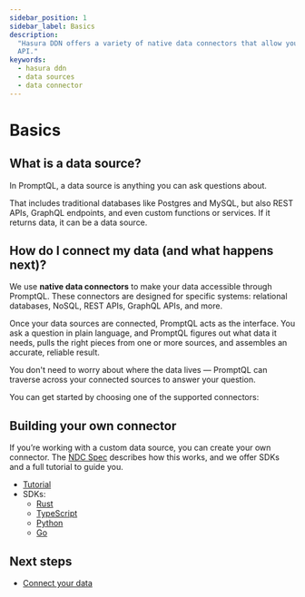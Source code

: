 ```yaml
---
sidebar_position: 1
sidebar_label: Basics
description:
  "Hasura DDN offers a variety of native data connectors that allow you to bring nearly any form of data into a single
  API."
keywords:
  - hasura ddn
  - data sources
  - data connector
---
```



# Basics

## What is a data source?

In PromptQL, a data source is anything you can ask questions about.

That includes traditional databases like Postgres and MySQL, but also REST APIs, GraphQL endpoints, and even custom
functions or services. If it returns data, it can be a data source.

## How do I connect my data (and what happens next)?

We use **native data connectors** to make your data accessible through PromptQL. These connectors are designed for
specific systems: relational databases, NoSQL, REST APIs, GraphQL APIs, and more.

Once your data sources are connected, PromptQL acts as the interface. You ask a question in plain language, and PromptQL
figures out what data it needs, pulls the right pieces from one or more sources, and assembles an accurate, reliable
result.

You don't need to worry about where the data lives — PromptQL can traverse across your connected sources to answer your
question.

You can get started by choosing one of the supported connectors:

<Gallery />

## Building your own connector

If you’re working with a custom data source, you can create your own connector. The
[NDC Spec](https://github.com/hasura/ndc-spec) describes how this works, and we offer SDKs and a full tutorial to guide
you.

- [Tutorial](https://hasura.github.io/ndc-spec/tutorial/index.html)
- SDKs:
  - [Rust](https://github.com/hasura/ndc-sdk-rs)
  - [TypeScript](https://github.com/hasura/ndc-sdk-typescript)
  - [Python](https://github.com/hasura/ndc-sdk-python)
  - [Go](https://github.com/hasura/ndc-sdk-go)

## Next steps

- [Connect your data](/data-sources/connect-to-a-source.mdx)
